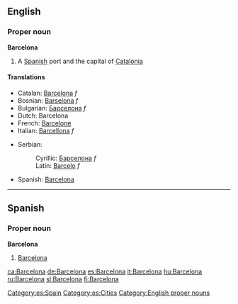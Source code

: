 ==English==
===Proper noun===
{{wikipedia}}
'''Barcelona'''
#A [[Spanish]] port and the capital of [[Catalonia]]
====Translations====
{{top}}
*Catalan: [[Barcelona]] ''f''
*Bosnian: [[Barselona]] ''f''
*Bulgarian: [[Барселона]] ''f''
*Dutch: Barcelona
*French: [[Barcelone]]
*Italian: [[Barcellona]] ''f''
{{mid}}
*Serbian:
*:Cyrillic: [[Барселона]] ''f''
*:Latin: [[Barcelo]] ''f''
*Spanish: [[#Spanish|Barcelona]]
{{bottom}}

----

==Spanish==

===Proper noun===
'''Barcelona'''

# [[#English|Barcelona]]

[[Category:es:Spain]]
[[Category:es:Cities]]

[[Category:English proper nouns]]

[[ca:Barcelona]]
[[de:Barcelona]]
[[es:Barcelona]]
[[it:Barcelona]]
[[hu:Barcelona]]
[[ru:Barcelona]]
[[sl:Barcelona]]
[[fi:Barcelona]]